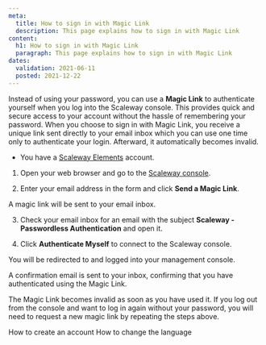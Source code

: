 ```yaml
---
meta:
  title: How to sign in with Magic Link
  description: This page explains how to sign in with Magic Link
content:
  h1: How to sign in with Magic Link
  paragraph: This page explains how to sign in with Magic Link
dates:
  validation: 2021-06-11
  posted: 2021-12-22
---
```


Instead of using your password, you can use a **Magic Link** to authenticate yourself when you log into the Scaleway console. This provides quick and secure access to your account without the hassle of remembering your password. When you choose to sign in with Magic Link, you receive a unique link sent directly to your email inbox which you can use one time only to authenticate your login. Afterward, it automatically becomes invalid.

<Message type="requirement">

  - You have a [Scaleway Elements](https://www.scaleway.com/en/elements) account.

</Message>


1. Open your web browser and go to the [Scaleway console](https://console.scaleway.com).

2. Enter your email address in the form and click **Send a Magic Link**.
  <Lightbox src="scaleway-login-page-magic-link.png" alt="" />

  A magic link will be sent to your email inbox.

3. Check your email inbox for an email with the subject **Scaleway - Passwordless Authentication** and open it.

4. Click **Authenticate Myself** to connect to the Scaleway console.
<Lightbox src="scaleway-magic-link-email.png" alt="" />

You will be redirected to and logged into your management console.

A confirmation email is sent to your inbox, confirming that you have authenticated using the Magic Link.

<Message type="note">

  The Magic Link becomes invalid as soon as you have used it. If you log out from the console and want to log in again without your password, you will need to request a new magic link by repeating the steps above.

</Message>

<Navigation title="See Also">
  <PreviousButton to="/console/my-account/how-to/create-an-account/">How to create an account</PreviousButton>
  <NextButton to="/console/my-account/how-to/change-language/">How to change the language</NextButton>
</Navigation>
